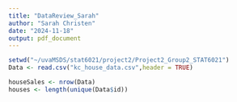 ```yaml
---
title: "DataReview_Sarah"
author: "Sarah Christen"
date: "2024-11-18"
output: pdf_document
---
```


```r
setwd("~/uvaMSDS/stat6021/project2/Project2_Group2_STAT6021")
Data <- read.csv("kc_house_data.csv",header = TRUE)
```

```r
houseSales <- nrow(Data)
houses <- length(unique(Data$id))
```

